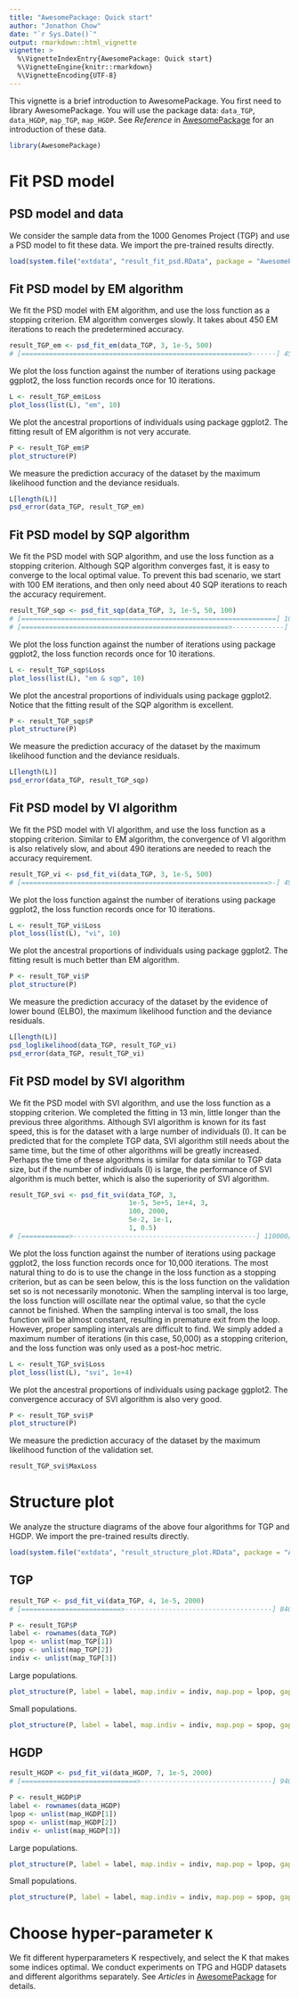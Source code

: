 ```yaml
---
title: "AwesomePackage: Quick start"
author: "Jonathon Chow"
date: "`r Sys.Date()`"
output: rmarkdown::html_vignette
vignette: >
  %\VignetteIndexEntry{AwesomePackage: Quick start}
  %\VignetteEngine{knitr::rmarkdown}
  %\VignetteEncoding{UTF-8}
---
```


This vignette is a brief introduction to AwesomePackage. You first need to library AwesomePackage. You will use the package data: `data_TGP`, `data_HGDP`, `map_TGP`, `map_HGDP`. See *Reference* in [AwesomePackage](https://jonathonchow.github.io/AwesomePackage/) for an introduction of these data.

```r
library(AwesomePackage)
```

# Fit PSD model

## PSD model and data

We consider the sample data from the 1000 Genomes Project (TGP) and use a PSD model to fit these data. We import the pre-trained results directly.

```r
load(system.file("extdata", "result_fit_psd.RData", package = "AwesomePackage", mustWork = TRUE))
```

## Fit PSD model by EM algorithm

We fit the PSD model with EM algorithm, and use the loss function as a stopping criterion. EM algorithm converges slowly. It takes about 450 EM iterations to reach the predetermined accuracy.

```r
result_TGP_em <- psd_fit_em(data_TGP, 3, 1e-5, 500)
# [=========================================================>------] 450/500 ( 3m)
```

We plot the loss function against the number of iterations using package ggplot2, the loss function records once for 10 iterations.

```r
L <- result_TGP_em$Loss
plot_loss(list(L), "em", 10)
```

We plot the ancestral proportions of individuals using package ggplot2. The fitting result of EM algorithm is not very accurate.

```r
P <- result_TGP_em$P
plot_structure(P)
```

We measure the prediction accuracy of the dataset by the maximum likelihood function and the deviance residuals.

```r
L[length(L)]
psd_error(data_TGP, result_TGP_em)
```

## Fit PSD model by SQP algorithm

We fit the PSD model with SQP algorithm, and use the loss function as a stopping criterion. Although SQP algorithm converges fast, it is easy to converge to the local optimal value. To prevent this bad scenario, we start with 100 EM iterations, and then only need about 40 SQP iterations to reach the accuracy requirement.

```r
result_TGP_sqp <- psd_fit_sqp(data_TGP, 3, 1e-5, 50, 100)
# [================================================================] 100/100 (35s)
# [====================================================>-------------] 40/50 ( 1m)
```

We plot the loss function against the number of iterations using package ggplot2, the loss function records once for 10 iterations.

```r
L <- result_TGP_sqp$Loss
plot_loss(list(L), "em & sqp", 10)
```

We plot the ancestral proportions of individuals using package ggplot2.  Notice that the fitting result of the SQP algorithm is excellent.

```r
P <- result_TGP_sqp$P
plot_structure(P)
```

We measure the prediction accuracy of the dataset by the maximum likelihood function and the deviance residuals.

```r
L[length(L)]
psd_error(data_TGP, result_TGP_sqp)
```

## Fit PSD model by VI algorithm

We fit the PSD model with VI algorithm, and use the loss function as a stopping criterion. Similar to EM algorithm, the convergence of VI algorithm is also relatively slow, and about 490 iterations are needed to reach the accuracy requirement.

```r
result_TGP_vi <- psd_fit_vi(data_TGP, 3, 1e-5, 500)
# [==============================================================>-] 490/500 ( 2m)
```

We plot the loss function against the number of iterations using package ggplot2, the loss function records once for 10 iterations.

```r
L <- result_TGP_vi$Loss
plot_loss(list(L), "vi", 10)
```

We plot the ancestral proportions of individuals using package ggplot2.  The fitting result is much better than EM algorithm.

```r
P <- result_TGP_vi$P
plot_structure(P)
```

We measure the prediction accuracy of the dataset by the evidence of lower bound (ELBO), the maximum likelihood function and the deviance residuals.

```r
L[length(L)]
psd_loglikelihood(data_TGP, result_TGP_vi)
psd_error(data_TGP, result_TGP_vi)
```

## Fit PSD model by SVI algorithm

We fit the PSD model with SVI algorithm, and use the loss function as a stopping criterion. We completed the fitting in 13 min, little longer than the previous three algorithms. Although SVI algorithm is known for its fast speed, this is for the dataset with a large number of individuals (I). It can be predicted that for the complete TGP data, SVI algorithm still needs about the same time, but the time of other algorithms will be greatly increased. Perhaps the time of these algorithms is similar for data similar to TGP data size, but if the number of individuals (I) is large, the performance of SVI algorithm is much better, which is also the superiority of SVI algorithm.

```r
result_TGP_svi <- psd_fit_svi(data_TGP, 3,
                              1e-5, 5e+5, 1e+4, 3,
                              100, 2000,
                              5e-2, 1e-1,
                              1, 0.5)
# [============>----------------------------------------------] 110000/5e+05 (13m)
```

We plot the loss function against the number of iterations using package ggplot2, the loss function records once for 10,000 iterations. The most natural thing to do is to use the change in the loss function as a stopping criterion, but as can be seen below, this is the loss function on the validation set so is not necessarily monotonic. When the sampling interval is too large, the loss function will oscillate near the optimal value, so that the cycle cannot be finished. When the sampling interval is too small, the loss function will be almost constant, resulting in premature exit from the loop. However, proper sampling intervals are difficult to find. We simply added a maximum number of iterations (in this case, 50,000) as a stopping criterion, and the loss function was only used as a post-hoc metric.

```r
L <- result_TGP_svi$Loss
plot_loss(list(L), "svi", 1e+4)
```

We plot the ancestral proportions of individuals using package ggplot2. The convergence accuracy of SVI algorithm is also very good.

```r
P <- result_TGP_svi$P
plot_structure(P)
```

We measure the prediction accuracy of the dataset by the maximum likelihood function of the validation set.

```r
result_TGP_svi$MaxLoss
```

# Structure plot

We analyze the structure diagrams of the above four algorithms for TGP and HGDP. We import the pre-trained results directly.

```r
load(system.file("extdata", "result_structure_plot.RData", package = "AwesomePackage", mustWork = TRUE))
```

## TGP

```r
result_TGP <- psd_fit_vi(data_TGP, 4, 1e-5, 2000)
# [=========================>-------------------------------------] 840/2000 ( 4m)
```

```r
P <- result_TGP$P
label <- rownames(data_TGP)
lpop <- unlist(map_TGP[1])
spop <- unlist(map_TGP[2])
indiv <- unlist(map_TGP[3])
```

Large populations.

```r
plot_structure(P, label = label, map.indiv = indiv, map.pop = lpop, gap = 5)
```

Small populations.

```r
plot_structure(P, label = label, map.indiv = indiv, map.pop = spop, gap = 5)
```

## HGDP

```r
result_HGDP <- psd_fit_vi(data_HGDP, 7, 1e-5, 2000)
# [=============================>---------------------------------] 940/2000 ( 5m)
```

```r
P <- result_HGDP$P
label <- rownames(data_HGDP)
lpop <- unlist(map_HGDP[1])
spop <- unlist(map_HGDP[2])
indiv <- unlist(map_HGDP[3])
```

Large populations.

```r
plot_structure(P, label = label, map.indiv = indiv, map.pop = lpop, gap = 5)
```

Small populations.

```r
plot_structure(P, label = label, map.indiv = indiv, map.pop = spop, gap = 5, font.size = 5)
```

# Choose hyper-parameter `K`

We fit different hyperparameters K respectively, and select the K that makes some indices optimal. We conduct experiments on TPG and HGDP datasets and different algorithms separately. See *Articles* in [AwesomePackage](https://jonathonchow.github.io/AwesomePackage/) for details.
